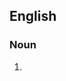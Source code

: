 ==English==

===Noun===
{{head|en|noun form|head=[[choking]] [[bloom]]s}}

# {{plural of|en|choking bloom}}